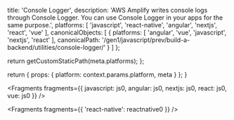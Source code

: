 
  title: 'Console Logger',
  description: 'AWS Amplify writes console logs through Console Logger. You can use Console Logger in your apps for the same purpose.',
  platforms: [
    'javascript',
    'react-native',
    'angular',
    'nextjs',
    'react',
    'vue'
  ],
  canonicalObjects: [
    {
      platforms: [
        'angular',
        'vue',
        'javascript',
        'nextjs',
        'react'
      ],
      canonicalPath: '/gen1/javascript/prev/build-a-backend/utilities/console-logger/'
    }
  ]
};

  return getCustomStaticPath(meta.platforms);
};

  return {
    props: {
      platform: context.params.platform,
      meta
    }
  };
}


<Fragments
  fragments={{
    javascript: js0,
    angular: js0,
    nextjs: js0,
    react: js0,
    vue: js0
  }}
/>


<Fragments fragments={{ 'react-native': reactnative0 }} />
